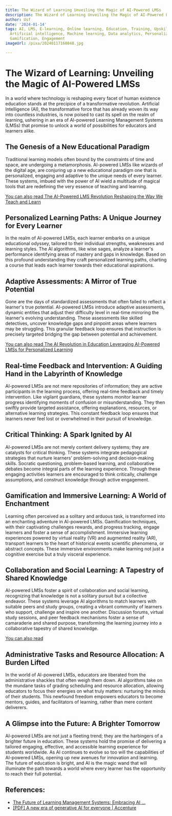 ```yaml
---
title: The Wizard of Learning Unveiling the Magic of AI-Powered LMSs
description: The Wizard of Learning Unveiling the Magic of AI-Powered LMSs
author: Usf
date: '2024-01-14'
tags: AI, LMS, E-learning, Online learning, Education, Training, Upskilling, Reskilling,
  Artificial intelligence, Machine learning, Data analytics, Personalization, Automation,
  Gamification, Engagement
imageUrl: /pixa/20240117160048.jpg

---
```

# The Wizard of  Learning: Unveiling the Magic of  AI-Powered LMSs

In a world where technology is reshaping every facet of human existence education stands at the precipice of  a transformative revolution. Artificial  Intelligence (AI),  the transformative force  that has already woven its way into countless industries, is now poised to cast its spell on the realm of learning, ushering  in an era of AI-powered Learning Management Systems (LMSs)  that promise to unlock a world of possibilities for educators and learners alike.

##  The Genesis of a New Educational  Paradigm

Traditional learning models often bound by the constraints of time and space, are undergoing a metamorphosis.  AI-powered  LMSs like wizards of the digital age, are conjuring  up a new educational paradigm one that is personalized, engaging and  adaptive to  the unique needs of every learner. These systems, imbued  with the power of AI wield a multitude of magical tools  that are redefining the very  essence of teaching and learning.

[You can also read The AI-Powered LMS  Revolution Reshaping the Way  We Teach and Learn](The%20AI-Powered%20LMS%20Revolution%20Reshaping%20the%20Way%20We%20Teach%20and%20Learn)


## Personalized  Learning Paths: A Unique Journey for Every Learner

In the  realm of AI-powered LMSs, each learner embarks on a  unique educational odyssey,  tailored to their individual strengths, weaknesses and learning styles. The AI algorithms, like wise sages,  analyze a learner's performance identifying areas of mastery and gaps in  knowledge. Based on this profound understanding they craft  personalized learning paths, charting a course  that leads each learner towards their educational  aspirations.

## Adaptive  Assessments: A Mirror of True Potential

Gone are the days of  standardized assessments that often failed to reflect a learner's true potential. AI-powered LMSs introduce adaptive assessments, dynamic entities that adjust their difficulty level in real-time mirroring the learner's  evolving understanding. These assessments like skilled detectives, uncover knowledge gaps and pinpoint areas where learners may be struggling. This granular feedback loop ensures that instruction is precisely targeted bridging the gap between potential and achievement.

[You can also  read The AI Revolution in Education Leveraging AI-Powered LMSs for Personalized Learning](The%20AI%20Revolution%20in%20Education%20Leveraging%20AI-Powered%20LMSs%20for%20Personalized%20Learning)


## Real-time Feedback  and Intervention: A Guiding Hand in the Labyrinth  of Knowledge

AI-powered LMSs are not mere repositories of information; they  are active participants in the learning process,  offering real-time feedback and timely intervention. Like vigilant guardians, these systems monitor learner progress identifying moments of confusion or misunderstanding. They then swiftly provide targeted assistance, offering explanations, resources, or alternative learning strategies. This constant feedback loop ensures  that learners never feel  lost or overwhelmed in their pursuit of knowledge.

## Critical Thinking: A  Spark Ignited by AI

AI-powered LMSs are  not merely content delivery systems; they  are  catalysts for  critical thinking. These systems integrate pedagogical strategies that nurture learners'  problem-solving and decision-making skills. Socratic  questioning, problem-based learning, and collaborative debates become integral parts  of the learning experience. Through these engaging activities learners are encouraged  to think critically, challenge assumptions, and construct knowledge through active engagement.

## Gamification and Immersive Learning: A World of  Enchantment

Learning often perceived as a solitary and arduous task, is transformed into an enchanting adventure in AI-powered LMSs. Gamification  techniques, with their captivating challenges rewards, and progress tracking, engage learners and foster a sense of accomplishment. Immersive learning experiences powered by virtual reality (VR) and augmented reality (AR), transport learners to the heart of historical events scientific  phenomena, or abstract concepts.  These immersive environments  make learning  not just a cognitive exercise but a truly visceral  experience.

## Collaboration and Social Learning: A Tapestry of Shared Knowledge

AI-powered LMSs foster a spirit of collaboration and  social learning,  recognizing that knowledge is not  a solitary pursuit but  a collective  endeavor. These  systems leverage AI algorithms to match learners with suitable  peers and study groups, creating a vibrant community of  learners  who support, challenge and inspire  one another. Discussion forums,  virtual  study sessions, and peer feedback mechanisms foster a sense of camaraderie and shared purpose, transforming the learning journey into a collaborative tapestry of shared knowledge.

[You can also read ]()


## Administrative Tasks  and  Resource Allocation: A Burden Lifted

In the world of AI-powered LMSs, educators are liberated from the administrative shackles that often weigh them down. AI algorithms take on the mundane  tasks of grading scheduling and resource allocation, allowing educators to focus their energies on what truly matters:  nurturing the minds of their students. This newfound freedom  empowers educators to become  mentors, guides, and facilitators of learning, rather than  mere content deliverers.

## A Glimpse into the Future: A Brighter Tomorrow

AI-powered LMSs are not just a  fleeting trend; they are the harbingers of a brighter future in education. These systems hold the promise of  delivering  a tailored engaging, effective, and accessible learning experience for students worldwide. As AI continues to evolve  so too will the capabilities of AI-powered LMSs, opening up new avenues for innovation and learning. The future of education is bright, and AI is the magic  wand that will illuminate the path towards a world where  every learner has the opportunity to reach their full potential.

## References:
- [The Future of Learning Management Systems: Embracing AI ...](https://www.linkedin.com/pulse/future-learning-management-systems-embracing-mark)
- [[PDF] A new era of generative AI for everyone | Accenture](https://www.accenture.com/content/dam/accenture/final/accenture-com/document/Accenture-A-New-Era-of-Generative-AI-for-Everyone.pdf)
